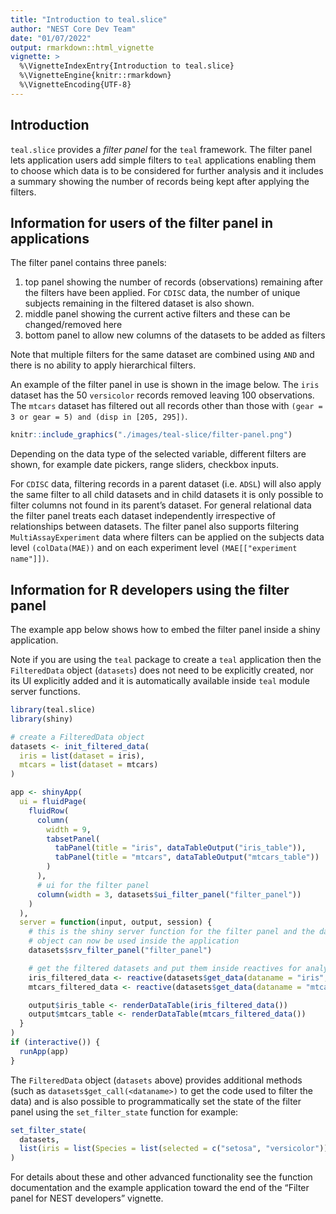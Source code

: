 ```yaml
---
title: "Introduction to teal.slice"
author: "NEST Core Dev Team"
date: "01/07/2022"
output: rmarkdown::html_vignette
vignette: >
  %\VignetteIndexEntry{Introduction to teal.slice}
  %\VignetteEngine{knitr::rmarkdown}
  %\VignetteEncoding{UTF-8}
---
```


## Introduction

`teal.slice` provides a *filter panel* for the `teal` framework.
The filter panel lets application users add simple filters to `teal` applications enabling them to choose which data is
to be considered for further analysis and it includes a summary showing the number of records being kept after applying the filters.

## Information for users of the filter panel in applications

The filter panel contains three panels:

1) top panel showing the number of records (observations) remaining after the filters have been applied. For `CDISC` data, the number of unique subjects remaining in the filtered dataset is also shown. 
2) middle panel showing the current active filters and these can be changed/removed here
3) bottom panel to allow new columns of the datasets to be added as filters

Note that multiple filters for the same dataset are combined using `AND` and there is no ability to apply hierarchical filters.

An example of the filter panel in use is shown in the image below.
The `iris` dataset has the 50 `versicolor` records removed leaving 100 observations.
The `mtcars` dataset has filtered out all records other than those with `(gear = 3 or gear = 5) and (disp in [205, 295])`.  

```r
knitr::include_graphics("./images/teal-slice/filter-panel.png")
```

Depending on the data type of the selected variable, different filters are shown, for example date pickers, range sliders, checkbox inputs.


For `CDISC` data, filtering records in a parent dataset (i.e. `ADSL`) will also apply the same filter to all child datasets and in child datasets it is only possible to filter columns not found in its parent's dataset. For general relational data the filter panel treats each dataset independently irrespective of relationships between datasets.
The filter panel also supports filtering `MultiAssayExperiment` data where filters can be applied on the
subjects data level `(colData(MAE))` and on each experiment level `(MAE[["experiment name"]])`.


## Information for R developers using the filter panel

The example app below shows how to embed the filter panel inside a shiny application.

Note if you are using the `teal` package to create a `teal` application then the `FilteredData` object (`datasets`) does not need to be explicitly created, nor its UI explicitly added and it is automatically available inside `teal` module server functions.

```r
library(teal.slice)
library(shiny)

# create a FilteredData object
datasets <- init_filtered_data(
  iris = list(dataset = iris),
  mtcars = list(dataset = mtcars)
)

app <- shinyApp(
  ui = fluidPage(
    fluidRow(
      column(
        width = 9,
        tabsetPanel(
          tabPanel(title = "iris", dataTableOutput("iris_table")),
          tabPanel(title = "mtcars", dataTableOutput("mtcars_table"))
        )
      ),
      # ui for the filter panel
      column(width = 3, datasets$ui_filter_panel("filter_panel"))
    )
  ),
  server = function(input, output, session) {
    # this is the shiny server function for the filter panel and the datasets
    # object can now be used inside the application
    datasets$srv_filter_panel("filter_panel")

    # get the filtered datasets and put them inside reactives for analysis
    iris_filtered_data <- reactive(datasets$get_data(dataname = "iris", filtered = TRUE))
    mtcars_filtered_data <- reactive(datasets$get_data(dataname = "mtcars", filtered = TRUE))

    output$iris_table <- renderDataTable(iris_filtered_data())
    output$mtcars_table <- renderDataTable(mtcars_filtered_data())
  }
)
if (interactive()) {
  runApp(app)
}
```


The `FilteredData` object (`datasets` above) provides additional methods (such as `datasets$get_call(<dataname>)` to get the code used to filter the data) and is also possible to programmatically set the state of the filter panel using the `set_filter_state` function for example:

```r
set_filter_state(
  datasets,
  list(iris = list(Species = list(selected = c("setosa", "versicolor"))))
)
```

For details about these and other advanced functionality see the function documentation and the example application toward the end of the "Filter panel for NEST developers" vignette.

